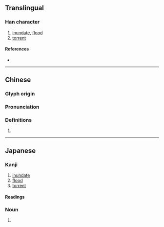 {{also|涝}}
{{character info/new}}
==Translingual==

===Han character===
{{Han char|rn=85|rad=水|as=12|sn=15|four=39127|canj=EFFS|ids=⿰氵勞}}

# [[inundate]], [[flood]]
# [[torrent]]

====References====
* {{Han ref|kx=0651.280|dkj=18318|dj=1061.290|hdz=31747.110|uh=6F87|ud=28551|bh=E5FC|bd=58876}}

----

==Chinese==
{{zh-forms|s=涝}}

===Glyph origin===
{{Han etym}}

===Pronunciation===
{{zh-pron
|m=lào
|c=lou6,lou4
|h=pfs=
|md=
|mn=qz:lō͘/tw:làu/xm,zz:lō
|w=
|mc=y
|oc=y
|cat=v,n
}}

===Definitions===
{{zh-hanzi}}

# {{rfdef|lang=zh}}

----

==Japanese==

===Kanji===
{{ja-kanji|grade=|rs=水12}}

# [[inundate]]
# [[flood]]
# [[torrent]]

====Readings====
{{rfv-pronunciation|ja}}
{{ja-readings
|goon=ろう<らう
|kanon=ろう<らう
|kun=おおなみ-<おほなみ-
}}

===Noun===
{{ja-noun|おおなみ|hhira=おほなみ}}
# {{alternative spelling of|lang=ja|大波||[[billow]], [[surge]]}}
